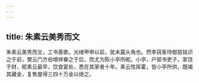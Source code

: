 ```yaml
---
---
---
```

title: 朱素云美秀而文
---



朱素云美秀而文，工书善歌。光绪甲申以前，犹未露头角也。然李莼客侍御慈铭识之于前，樊云门方伯增祥眷之于后，而尤为陈小亭所昵。小亭，户部书吏子，家饶于财，昵素云最早，饮食宴处，悉在其家者十年。素云性挥霍，皆小亭所供，既竭其藏金，复售屋得三四十万金以继之。